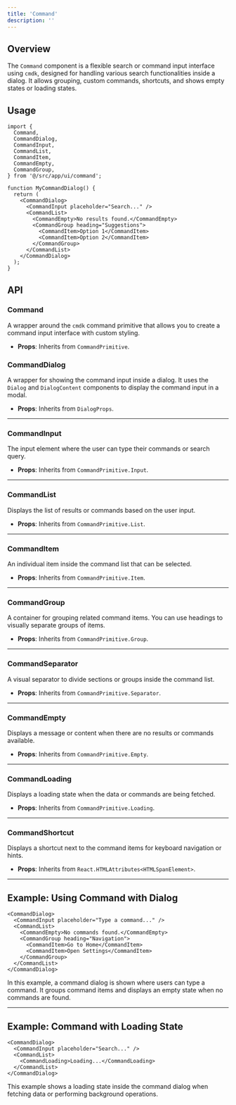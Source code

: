 ```yaml
---
title: 'Command'
description: ''
---
```

## **Overview**

The `Command` component is a flexible search or command input interface using `cmdk`, designed for handling various search functionalities inside a dialog. It allows grouping, custom commands, shortcuts, and shows empty states or loading states.

## **Usage**

```tsx
import {
  Command,
  CommandDialog,
  CommandInput,
  CommandList,
  CommandItem,
  CommandEmpty,
  CommandGroup,
} from '@/src/app/ui/command';

function MyCommandDialog() {
  return (
    <CommandDialog>
      <CommandInput placeholder="Search..." />
      <CommandList>
        <CommandEmpty>No results found.</CommandEmpty>
        <CommandGroup heading="Suggestions">
          <CommandItem>Option 1</CommandItem>
          <CommandItem>Option 2</CommandItem>
        </CommandGroup>
      </CommandList>
    </CommandDialog>
  );
}

```

## **API**

### **Command**

A wrapper around the `cmdk` command primitive that allows you to create a command input interface with custom styling.

- **Props**: Inherits from `CommandPrimitive`.

### **CommandDialog**

A wrapper for showing the command input inside a dialog. It uses the `Dialog` and `DialogContent` components to display the command input in a modal.

- **Props**: Inherits from `DialogProps`.

---

### **CommandInput**

The input element where the user can type their commands or search query.

- **Props**: Inherits from `CommandPrimitive.Input`.

---

### **CommandList**

Displays the list of results or commands based on the user input.

- **Props**: Inherits from `CommandPrimitive.List`.

---

### **CommandItem**

An individual item inside the command list that can be selected.

- **Props**: Inherits from `CommandPrimitive.Item`.

---

### **CommandGroup**

A container for grouping related command items. You can use headings to visually separate groups of items.

- **Props**: Inherits from `CommandPrimitive.Group`.

---

### **CommandSeparator**

A visual separator to divide sections or groups inside the command list.

- **Props**: Inherits from `CommandPrimitive.Separator`.

---

### **CommandEmpty**

Displays a message or content when there are no results or commands available.

- **Props**: Inherits from `CommandPrimitive.Empty`.

---

### **CommandLoading**

Displays a loading state when the data or commands are being fetched.

- **Props**: Inherits from `CommandPrimitive.Loading`.

---

### **CommandShortcut**

Displays a shortcut next to the command items for keyboard navigation or hints.

- **Props**: Inherits from `React.HTMLAttributes<HTMLSpanElement>`.

---

## **Example: Using Command with Dialog**

```tsx
<CommandDialog>
  <CommandInput placeholder="Type a command..." />
  <CommandList>
    <CommandEmpty>No commands found.</CommandEmpty>
    <CommandGroup heading="Navigation">
      <CommandItem>Go to Home</CommandItem>
      <CommandItem>Open Settings</CommandItem>
    </CommandGroup>
  </CommandList>
</CommandDialog>

```

In this example, a command dialog is shown where users can type a command. It groups command items and displays an empty state when no commands are found.

---

## **Example: Command with Loading State**

```tsx
<CommandDialog>
  <CommandInput placeholder="Search..." />
  <CommandList>
    <CommandLoading>Loading...</CommandLoading>
  </CommandList>
</CommandDialog>

```

This example shows a loading state inside the command dialog when fetching data or performing background operations.